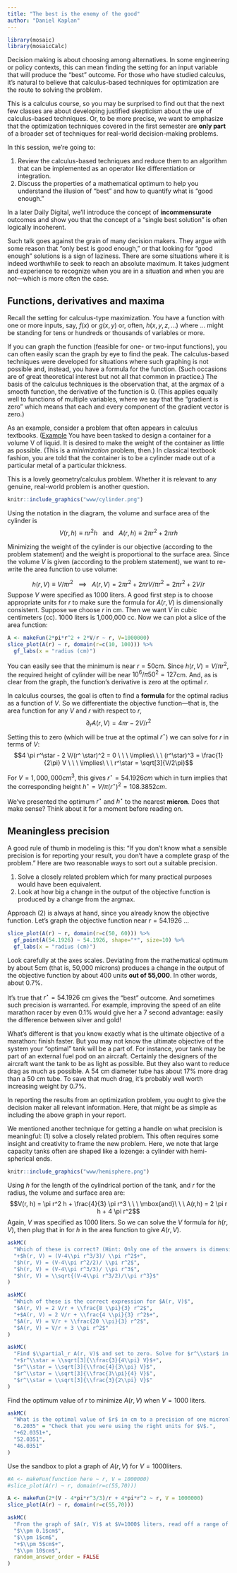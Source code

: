 ```yaml
---
title: "The best is the enemy of the good"
author: "Daniel Kaplan"
---
```


```r
library(mosaic)
library(mosaicCalc)
```

Decision making is about choosing among alternatives. In some engineering or policy contexts, this can mean finding the setting for an input variable that will produce the "best" outcome. For those who have studied calculus, it's natural to believe that calculus-based techniques for optimization are the route to solving the problem.

This is a calculus course, so you may be surprised to find out that the next few classes are about developing justified skepticism about the use of calculus-based techniques. Or, to be more precise, we want to emphasize that the optimization techniques covered in the first semester are **only part** of a broader set of techniques for real-world decision-making problems.

In this session, we're going to: 

1. Review the calculus-based techniques and reduce them to an algorithm that can be implemented as an operator like differentiation or integration.
2. Discuss the properties of a mathematical optimum to help you understand the illusion of "best" and how to quantify what is "good enough." 


In a later Daily Digital, we'll introduce the concept of **incommensurate** outcomes and show you that the concept of a "single best solution" is often logically incoherent.

Such talk goes against the grain of many decision makers. They argue with some reason that "only best is good enough," or that looking for "good enough" solutions is a sign of laziness. There are some situations where it is indeed worthwhile to seek to reach an absolute maximum. It takes judgment and experience to recognize when you are in a situation and when you are not---which is more often the case.

## Functions, derivatives and maxima

Recall the setting for calculus-type maximization. You have a function with one or more inputs, say, $f(x)$ or $g(x,y)$ or, often, $h(x, y, z, \ldots)$ where $\ldots$ might be standing for tens or hundreds or thousands of variables or more.

If you can graph the function (feasible for one- or two-input functions), you can often easily scan the graph by eye to find the peak. The calculus-based techniques were developed for situations where such graphing is not possible and, instead, you have a formula for the function. (Such occasions are of great theoretical interest but not all that common in practice.) The basis of the calculus techniques is the observation that, at the argmax of a smooth function, the derivative of the function is 0. (This applies equally well to functions of multiple variables, where we say that the "gradient is zero" which means that each and every component of the gradient vector is zero.)

As an example, consider a problem that often appears in calculus textbooks. ([Example](https://www.dummies.com/education/math/calculus/calculate-the-optimum-volume-of-a-soup-can-practice-question/) You have been tasked to design a container for a volume V of liquid. It is desired to make the weight of the container as little as possible. (This is a *minimization* problem, then.) In classical textbook fashion, you are told that the container is to be a cylinder made out of a particular metal of a particular thickness. 

This is a lovely geometry/calculus problem. Whether it is relevant to any genuine, real-world problem is another question.

```r
knitr::include_graphics("www/cylinder.png")
```

Using the notation in the diagram, the volume and surface area of the cylinder is $$V(r, h) \equiv \pi r^2 h \ \ \ \mbox{and}\ \ \ A(r, h) \equiv 2 \pi r^2 + 2 \pi r h$$

Minimizing the weight of the cylinder is our objective (according to the problem statement) and the weight is proportional to the surface area. Since the volume $V$ is given (according to the problem statement), we want to re-write the area function to use volume:

$$h(r, V) \equiv V / \pi r^2 \ \ \ \implies\ \ \ A(r, V) = 2 \pi r^2 + 2 \pi r V/\pi r^2 = 2 \pi r^2 + 2 V / r$$
Suppose $V$ were specified as 1000 liters. A good first step is to choose appropriate units for $r$ to make sure the formula for $A(r, V)$ is dimensionally consistent. Suppose we choose $r$ in cm. Then we want $V$ in cubic centimeters (cc). 1000 liters is 1,000,000 cc. Now we can plot a slice of the area function:

```r
A <- makeFun(2*pi*r^2 + 2*V/r ~ r, V=1000000)
slice_plot(A(r) ~ r, domain(r=c(10, 100))) %>%
  gf_labs(x = "radius (cm)")
```

You can easily see that the minimum is near $r=50$cm. Since $h(r,V) = V/\pi r^2$, the required height of cylinder will be near $10^6 / \pi 50^2 = 127$cm. And, as is clear from the graph, the function's derivative is zero at the optimal $r$.

In calculus courses, the goal is often to find a **formula** for the optimal radius as a function of $V$. So we differentiate the objective function---that is, the area function for any $V$ and $r$ with respect to $r$,
$$\partial_r A(r, V) = 4 \pi r - 2 V / r^2$$
Setting this to zero (which will be true at the optimal $r^\star$) we can solve for $r$ in terms of $V$:
$$4 \pi r^\star - 2 V/(r^
\star)^2 = 0 \ \ \ \implies\ \ \  (r^\star)^3 = \frac{1}{2\pi} V \ \ \ \implies\ \ \  r^\star = \sqrt[3]{V/2\pi}$$

For $V = 1,000,000 cm^3$, this gives $r^\star = 54.1926 cm$ which in turn implies that the corresponding height $h^\star = V/\pi (r^\star)^2 = 108.3852 cm$. 

We've presented the optimum $r^\star$ and $h^\star$ to the nearest **micron**. Does that make sense? Think about it for a moment before reading on. 

## Meaningless precision

A good rule of thumb in modeling is this: "If you don't know what a sensible precision is for reporting your result, you don't have a complete grasp of the problem." Here are two reasonable ways to sort out a suitable precision.

1. Solve a closely related problem which for many practical purposes would have been equivalent.
2. Look at how big a change in the output of the objective function is produced by a change from the argmax.

Approach (2) is always at hand, since you already know the objective function. Let's graph the objective function near $r = 54.1926$ ...

```r
slice_plot(A(r) ~ r, domain(r=c(50, 60))) %>%
  gf_point(A(54.1926) ~ 54.1926, shape="*", size=10) %>%
  gf_labs(x = "radius (cm)")
```

Look carefully at the axes scales. Deviating from the mathematical optimum by about 5cm (that is, 50,000 microns) produces a change in the output of the objective function by about 400 units **out of 55,000**. In other words, about 0.7%. 

It's true that $r^\star = 54.1926$ cm gives the "best" outcome. And sometimes such precision is warranted. For example, improving the speed of an elite marathon racer by even 0.1% would give her a 7 second advantage: easily the difference between silver and gold!

What's different is that you know exactly what is the ultimate objective of a marathon: finish faster. But you may not know the ultimate objective of the system your "optimal" tank will be a part of. For instance, your tank may be part of an external fuel pod on an aircraft. Certainly the designers of the aircraft want the tank to be as light as possible. But they also want to reduce drag as much as possible. A 54 cm diameter tube has about 17% more drag than a 50 cm tube. To save that much drag, it's probably well worth increasing weight by 0.7%.

In reporting the results from an optimization problem, you ought to give the decision maker all relevant information. Here, that might be as simple as including the above graph in your report.

We mentioned another technique for getting a handle on what precision is meaningful: (1) solve a closely related problem. This often requires some insight and creativity to frame the new problem. Here, we note that large capacity tanks often are shaped like a lozenge: a cylinder with hemi-spherical ends.  

```r
knitr::include_graphics("www/hemisphere.png")
```

Using $h$ for the length of the cylindrical portion of the tank, and $r$ for the radius, the volume and surface area are:
$$V(r, h) = \pi r^2 h + \frac{4}{3} \pi r^3 \ \ \ \mbox{and}\ \ \ A(r,h) = 2 \pi r h + 4 \pi r^2$$
Again, $V$ was specified as 1000 liters. So we can solve the $V$ formula for $h(r, V)$, then plug that in for $h$ in the area function to give $A(r, V)$.

```r
askMC(
  "Which of these is correct? (Hint: Only one of the answers is dimensionally consistent.)",
  "+$h(r, V) = (V-4\\pi r^3/3)/ \\pi r^2$+",
  "$h(r, V) = (V-4\\pi r^2/2)/ \\pi r^2$",
  "$h(r, V) = (V-4\\pi r^3/3)/ \\pi r^3$",
  "$h(r, V) = \\sqrt{(V-4\\pi r^3/2)/\\pi r^3}$"
)
```


```r
askMC(
  "Which of these is the correct expression for $A(r, V)$",
  "$A(r, V) = 2 V/r + \\frac{8 \\pi}{3} r^2$",
  "+$A(r, V) = 2 V/r + \\frac{4 \\pi}{3} r^2$+",
  "$A(r, V) = V/r + \\frac{20 \\pi}{3} r^2$",
  "$A(r, V) = V/r + 3 \\pi r^2$"
)
```

```r
askMC(
  "Find $\\partial_r A(r, V)$ and set to zero. Solve for $r^\\star$ in terms of $V$. Which of these is correct?",
  "+$r^\\star = \\sqrt[3]{\\frac{3}{4\\pi} V}$+",
  "$r^\\star = \\sqrt[3]{\\frac{4}{3\\pi} V}$",
  "$r^\\star = \\sqrt[3]{\\frac{3\\pi}{4} V}$",
  "$r^\\star = \\sqrt[3]{\\frac{3}{2\\pi} V}$"
)
```


Find the optimum value of $r$ to minimize $A(r,V)$ when $V = 1000$ liters. 

```r
askMC(
  "What is the optimal value of $r$ in cm to a precision of one micron?",
  "6.2035" = "Check that you were using the right units for $V$.",
  "+62.0351+",
  "52.0351",
  "46.0351"
)
```  

Use the sandbox to plot a graph of $A(r, V)$ for $V = 1000$liters. 

```r
#A <- makeFun(function here ~ r, V = 1000000)
#slice_plot(A(r) ~ r, domain(r=c(55,70)))


```

```r
A <- makeFun(2*(V - 4*pi*r^3/3)/r + 4*pi*r^2 ~ r, V = 1000000)
slice_plot(A(r) ~ r, domain(r=c(55,70)))
```

```r
askMC(
  "From the graph of $A(r, V)$ at $V=1000$ liters, read off a range of $r$ that produces $A$ no worse than 1% greater than the minimum. How wide is that range, approximately?",
  "$\\pm 0.1$cm$",
  "$\\pm 1$cm$",
  "+$\\pm 5$cm$+",
  "$\\pm 10$cm$",
  random_answer_order = FALSE
)
```


